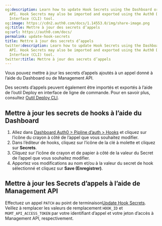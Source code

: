 ```yaml
---
og:description: Learn how to update Hook Secrets using the Dashboard or Management
  API. Hook Secrets may also be imported and exported using the Auth0 Deploy Command-Line
  Interface (CLI) tool.
og:image: https://cdn2.auth0.com/docs/1.14553.0/img/share-image.png
og:title: Mettre à jour des secrets d’appels
og:url: https://auth0.com/docs/
permalink: update-hook-secrets
title: Mettre à jour des secrets d’appels
twitter:description: Learn how to update Hook Secrets using the Dashboard or Management
  API. Hook Secrets may also be imported and exported using the Auth0 Deploy Command-Line
  Interface (CLI) tool.
twitter:title: Mettre à jour des secrets d’appels
---
```






Vous pouvez mettre à jour les secrets d’appels ajoutés à un appel donné à l’aide du Dashboard ou de Management API.

Des secrets d’appels peuvent également être importés et exportés à l’aide de l’outil Deploy en interface de ligne de commande. Pour en savoir plus, consultez [Outil Deploy CLI](/deploy/deploy-cli-tool).

## Mettre à jour les secrets de hooks à l’aide du Dashboard

1. Allez dans [Dashboard Auth0 > Pipline d’auth > Hooks](%24%7Bmanage_url%7D/) et cliquez sur l’icône du crayon à côté de l’appel que vous souhaitez modifier.
2. Dans l’éditeur de hooks, cliquez sur l’icône de la clé à molette et cliquez sur **Secrets**.
3. Cliquez sur l’icône de crayon et de papier à côté de la valeur du Secret de l’appel que vous souhaitez modifier.
4. Apportez vos modifications au nom et/ou à la valeur du secret de hook sélectionné et cliquez sur **Save (Enregistrer)**.

## Mettre à jour les Secrets d’appels à l’aide de Management API

Effectuez un appel `PATCH` au point de terminaison[Update Hook Secrets](/api/management/v2/#!/Hooks/patch_secrets). Veillez à remplacer les valeurs de remplacement `HOOK_ID` et `MGMT_API_ACCESS_TOKEN` par votre identifiant d’appel et votre jeton d’accès à Management API, respectivement.